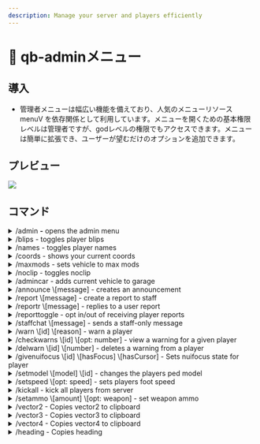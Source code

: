 ```yaml
---
description: Manage your server and players efficiently
---
```


# 🔧 qb-adminメニュー

## 導入

* 管理者メニューは幅広い機能を備えており、人気のメニューリソース menuV を依存関係として利用しています。メニューを開くための基本権限レベルは管理者ですが、godレベルの権限でもアクセスできます。メニューは簡単に拡張でき、ユーザーが望むだけのオプションを追加できます。

## プレビュー

![](../.gitbook/assets/adminmenu.png)

## コマンド

<details>
  <summary>/admin <strong>-</strong> opens the admin menu</summary>

  管理メニューを開きます

  **権限レベル:**&#x7BA1;理者
</details>

<details>
  <summary>/blips - toggles player blips</summary>

  全プレイヤーのマップにアイコンを追加します。playerの位置を監視するのに役立ちます。

  **権限レベル:**&#x7BA1;理者
</details>

<details>
  <summary>/names - toggles player names</summary>

  頭の上にplayerの名前とIDを表示します

  **権限レベル:**&#x7BA1;理者
</details>

<details>
  <summary>/coords - shows your current coords</summary>

  現在の座標を表示します`vector3(x, y, z)`フォーマット

  **権限レベル:**&#x7BA1;理者
</details>

<details>
  <summary>/maxmods - sets vehicle to max mods</summary>

  現在のvehicleを最大のパフォーマンス変更に設定します

  **権限レベル:**&#x7BA1;理者
</details>

<details>
  <summary>/noclip - toggles noclip</summary>

  noclip を切り替える

  **権限レベル:**&#x7BA1;理者
</details>

<details>
  <summary>/admincar - adds current vehicle to garage</summary>

  現在のvehicleをデータベースtableに保存します`player_vehicles`ガレージのvehicleへのアクセスを許可する

  **権限レベル:**&#x7BA1;理者
</details>

<details>
  <summary>/announce \[message] - creates an announcement</summary>

  チャット内のすべてのプレイヤーに送信されるアナウンスを作成します。

  **権限レベル:**&#x7BA1;理者

  * **メッセージ**- (必須) 送信するメッセージ
</details>

<details>
  <summary>/report \[message] - create a report to staff</summary>

  チャットでスタッフにメッセージを送信し、メッセージをレポートとして保存します

  **権限レベル:**&#x30E6;ーザー

  * **メッセージ**- (必須) 送信するメッセージ
</details>

<details>
  <summary>/reportr \[message] - replies to a user report</summary>

  指定されたユーザーレポートに返信します`message`

  **権限レベル:**&#x7BA1;理者

  * **メッセージ**- (必須) 返信で送信するメッセージ
</details>

<details>
  <summary>/reporttoggle - opt in/out of receiving player reports</summary>

  チャットでplayerレポートを受信するかどうかを選択する

  **権限レベル:**&#x7BA1;理者
</details>

<details>
  <summary>/staffchat \[message] - sends a staff-only message</summary>

  「管理者」権限レベルのユーザーのみに表示されるチャットメッセージを送信します

  **権限レベル:**&#x7BA1;理者

  * **メッセージ**- (必須) 送信するメッセージ
</details>

<details>
  <summary>/warn \[id] \[reason] - warn a player</summary>

  指定されたメッセージでplayerにメッセージを送信します`id`と`reason`与えられた。また、データベースtable内のplayerに対して警告を追加する。`player_warns`

  **権限レベル:**&#x7BA1;理者

  * **id**- (必須) 警告対象のplayerのID
  * **理由**- (必須) 警告を与える理由
</details>

<details>
  <summary>/checkwarns \[id] \[opt: number] - view a warning for a given player</summary>

  指定されたplayerに対して既存の警告をチェックします`id`コマンドに警告 number が指定されていない場合、player が受信した警告の number が表示されます。コマンドに警告 number が指定されている場合は、その警告が表示されます。

  **権限レベル:**&#x7BA1;理者

  * **id**- (必須) チェック対象のplayerのID
  * **number**- (オプション) 警告 number (1、2、3 など)
</details>

<details>
  <summary>/delwarn \[id] \[number] - deletes a warning from a player</summary>

  playerから警告を削除し、データベースエントリを削除します

  **権限レベル:**&#x7BA1;理者

  * **id**- (必須) playerのID
  * **number**- (必須) 削除する警告 number (1、2、3 など)
</details>

<details>
  <summary>/givenuifocus \[id] \[hasFocus] \[hasCursor] - Sets nuifocus state for player</summary>

  このコマンドは、指定されたplayerのNUIフォーカス状態を設定します。`id`これにより、次のネイティブを手動で設定できます。[https://docs.fivem.net/natives/?\_0x5B98AE30](https://docs.fivem.net/natives/?_0x5B98AE30)\
  player が NUI オーバーレイでスタックしている場合に役立ちます。

  **権限レベル:**&#x7BA1;理者

  * **id**- (必須) playerのID
  * **フォーカスあり**- (必須) \[true/false] NUIにフォーカスがあるかどうか
  * **カーソルを持つ**- (必須) \[true/false] NUI使用時にplayerにカーソルがあるかどうか
</details>

<details>
  <summary>/setmodel \[model] \[id] - changes the players ped model</summary>

  pedを変更する`model`playerと与えられた`id`。

  **権限レベル:**&#x7BA1;理者

  * **モデル**- (必須) 変更するpedモデル
  * **id**- (必須) ped モデルが変更される player の ID
</details>

<details>
  <summary>/setspeed \[opt: speed] - sets players foot speed</summary>

  足の速さをデフォルトと「速い」の間で設定します

  **権限レベル:**&#x7BA1;理者

  * **スピード**- (オプション) \["fast"] は足の速度を「fast」に設定します。この引数を空白にすると、足の速度は「normal」に設定されます。
</details>

<details>
  <summary>/kickall - kick all players from server</summary>

  すべてのプレイヤーをサーバーから追い出します。

  **権限レベル:** 神
</details>

<details>
  <summary>/setammo \[amount] \[opt: weapon] - set weapon ammo</summary>

  現在手持ちの銃の弾薬数を設定するか`weapon`与えられた場合

  **権限レベル:**&#x7BA1;理者

  * **額**- (必須) 設定する弾薬の量
  * **武器**- (オプション) 弾薬を設定する武器。空白のままにすると、現在手に持っている銃の弾薬が設定されます。
</details>

<details>
  <summary>/vector2 - Copies vector2 to clipboard</summary>

  コピー`vector2(x, y)`現在の座標をクリップボードに保存します。

  **権限レベル:**&#x7BA1;理者
</details>

<details>
  <summary>/vector3 - Copies vector3 to clipboard</summary>

  コピー`vector3(x, y, z)`現在の座標をクリップボードに保存

  **権限レベル:**&#x7BA1;理者
</details>

<details>
  <summary>/vector4 - Copies vector4 to clipboard</summary>

  コピー`vector4(x, y, z, w)`現在の座標をクリップボードに保存

  **権限レベル:**&#x7BA1;理者
</details>

<details>
  <summary>/heading - Copies heading</summary>

  コピーの見出し`w`現在の進行方向（向いている方向）をクリップボードに保存します

  **権限レベル:**&#x7BA1;理者
</details>
